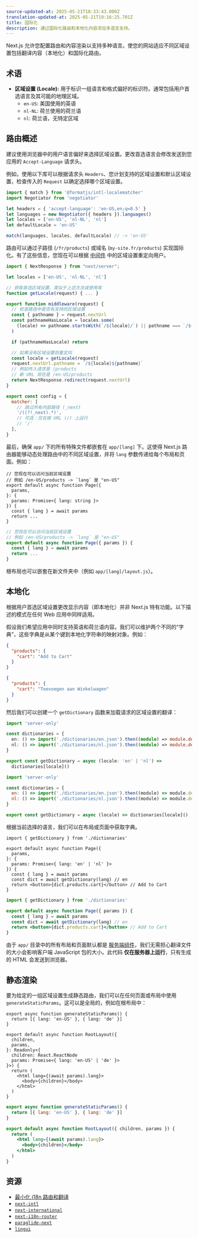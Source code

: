 ```yaml
---
source-updated-at: 2025-05-21T18:33:43.000Z
translation-updated-at: 2025-05-21T19:16:25.701Z
title: 国际化
description: 通过国际化路由和本地化内容添加多语言支持。
---
```


Next.js 允许您配置路由和内容渲染以支持多种语言。使您的网站适应不同区域设置包括翻译内容（本地化）和国际化路由。

## 术语

- **区域设置 (Locale):** 用于标识一组语言和格式偏好的标识符。通常包括用户首选语言及其可能的地理区域。
  - `en-US`: 美国使用的英语
  - `nl-NL`: 荷兰使用的荷兰语
  - `nl`: 荷兰语，无特定区域

## 路由概述

建议使用浏览器中的用户语言偏好来选择区域设置。更改首选语言会修改发送到您应用的 `Accept-Language` 请求头。

例如，使用以下库可以根据请求头 `Headers`、您计划支持的区域设置和默认区域设置，检查传入的 `Request` 以确定选择哪个区域设置。

```js filename="middleware.js"
import { match } from '@formatjs/intl-localematcher'
import Negotiator from 'negotiator'

let headers = { 'accept-language': 'en-US,en;q=0.5' }
let languages = new Negotiator({ headers }).languages()
let locales = ['en-US', 'nl-NL', 'nl']
let defaultLocale = 'en-US'

match(languages, locales, defaultLocale) // -> 'en-US'
```

路由可以通过子路径 (`/fr/products`) 或域名 (`my-site.fr/products`) 实现国际化。有了这些信息，您现在可以根据 [中间件](/docs/app/building-your-application/routing/middleware) 中的区域设置重定向用户。

```js filename="middleware.js"
import { NextResponse } from "next/server";

let locales = ['en-US', 'nl-NL', 'nl']

// 获取首选区域设置，类似于上述方法或使用库
function getLocale(request) { ... }

export function middleware(request) {
  // 检查路径中是否有支持的区域设置
  const { pathname } = request.nextUrl
  const pathnameHasLocale = locales.some(
    (locale) => pathname.startsWith(`/${locale}/`) || pathname === `/${locale}`
  )

  if (pathnameHasLocale) return

  // 如果没有区域设置则重定向
  const locale = getLocale(request)
  request.nextUrl.pathname = `/${locale}${pathname}`
  // 例如传入请求是 /products
  // 新 URL 现在是 /en-US/products
  return NextResponse.redirect(request.nextUrl)
}

export const config = {
  matcher: [
    // 跳过所有内部路径 (_next)
    '/((?!_next).*)',
    // 可选：仅在根 URL (/) 上运行
    // '/'
  ],
}
```

最后，确保 `app/` 下的所有特殊文件都嵌套在 `app/[lang]` 下。这使得 Next.js 路由器能够动态处理路由中的不同区域设置，并将 `lang` 参数传递给每个布局和页面。例如：

```tsx filename="app/[lang]/page.tsx" switcher
// 您现在可以访问当前区域设置
// 例如 /en-US/products -> `lang` 是 "en-US"
export default async function Page({
  params,
}: {
  params: Promise<{ lang: string }>
}) {
  const { lang } = await params
  return ...
}
```

```jsx filename="app/[lang]/page.js" switcher
// 您现在可以访问当前区域设置
// 例如 /en-US/products -> `lang` 是 "en-US"
export default async function Page({ params }) {
  const { lang } = await params
  return ...
}
```

根布局也可以嵌套在新文件夹中（例如 `app/[lang]/layout.js`）。

## 本地化

根据用户首选区域设置更改显示内容（即本地化）并非 Next.js 特有功能。以下描述的模式在任何 Web 应用中同样适用。

假设我们希望应用中同时支持英语和荷兰语内容。我们可以维护两个不同的“字典”，这些字典是从某个键到本地化字符串的映射对象。例如：

```json filename="dictionaries/en.json"
{
  "products": {
    "cart": "Add to Cart"
  }
}
```

```json filename="dictionaries/nl.json"
{
  "products": {
    "cart": "Toevoegen aan Winkelwagen"
  }
}
```

然后我们可以创建一个 `getDictionary` 函数来加载请求的区域设置的翻译：

```ts filename="app/[lang]/dictionaries.ts" switcher
import 'server-only'

const dictionaries = {
  en: () => import('./dictionaries/en.json').then((module) => module.default),
  nl: () => import('./dictionaries/nl.json').then((module) => module.default),
}

export const getDictionary = async (locale: 'en' | 'nl') =>
  dictionaries[locale]()
```

```js filename="app/[lang]/dictionaries.js" switcher
import 'server-only'

const dictionaries = {
  en: () => import('./dictionaries/en.json').then((module) => module.default),
  nl: () => import('./dictionaries/nl.json').then((module) => module.default),
}

export const getDictionary = async (locale) => dictionaries[locale]()
```

根据当前选择的语言，我们可以在布局或页面中获取字典。

```tsx filename="app/[lang]/page.tsx" switcher
import { getDictionary } from './dictionaries'

export default async function Page({
  params,
}: {
  params: Promise<{ lang: 'en' | 'nl' }>
}) {
  const { lang } = await params
  const dict = await getDictionary(lang) // en
  return <button>{dict.products.cart}</button> // Add to Cart
}
```

```jsx filename="app/[lang]/page.js" switcher
import { getDictionary } from './dictionaries'

export default async function Page({ params }) {
  const { lang } = await params
  const dict = await getDictionary(lang) // en
  return <button>{dict.products.cart}</button> // Add to Cart
}
```

由于 `app/` 目录中的所有布局和页面默认都是 [服务端组件](/docs/app/getting-started/server-and-client-components)，我们无需担心翻译文件的大小会影响客户端 JavaScript 包的大小。此代码 **仅在服务器上运行**，只有生成的 HTML 会发送到浏览器。

## 静态渲染

要为给定的一组区域设置生成静态路由，我们可以在任何页面或布局中使用 `generateStaticParams`。这可以是全局的，例如在根布局中：

```tsx filename="app/[lang]/layout.tsx" switcher
export async function generateStaticParams() {
  return [{ lang: 'en-US' }, { lang: 'de' }]
}

export default async function RootLayout({
  children,
  params,
}: Readonly<{
  children: React.ReactNode
  params: Promise<{ lang: 'en-US' | 'de' }>
}>) {
  return (
    <html lang={(await params).lang}>
      <body>{children}</body>
    </html>
  )
}
```

```jsx filename="app/[lang]/layout.js" switcher
export async function generateStaticParams() {
  return [{ lang: 'en-US' }, { lang: 'de' }]
}

export default async function RootLayout({ children, params }) {
  return (
    <html lang={(await params).lang}>
      <body>{children}</body>
    </html>
  )
}
```

## 资源

- [最小化 i18n 路由和翻译](https://github.com/vercel/next.js/tree/canary/examples/i18n-routing)
- [`next-intl`](https://next-intl.dev)
- [`next-international`](https://github.com/QuiiBz/next-international)
- [`next-i18n-router`](https://github.com/i18nexus/next-i18n-router)
- [`paraglide-next`](https://inlang.com/m/osslbuzt/paraglide-next-i18n)
- [`lingui`](https://lingui.dev)